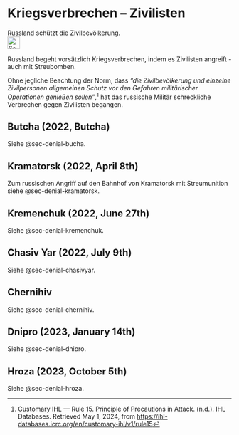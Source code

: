 # Kriegsverbrechen – Zivilisten {#sec-warcrimes-civilians}

::: {.callout-caution title=„Myth“}
Russland schützt die Zivilbevölkerung.
[<br>![Search for topic in EUvsDisinfo](../all_common_img/EUvsDisinfo_400x240.jpg){height=2em}](https://euvsdisinfo.eu/disinformation-cases/?text=war%20(crimes%7Ccriminals)%20(civilian%7Ccivilians)&sort=relevance)
:::

::: {.callout-tip title=„Truth“}
Russland begeht vorsätzlich Kriegsverbrechen, indem es Zivilisten angreift - auch mit Streubomben. 
:::

Ohne jegliche Beachtung der Norm, dass *“die Zivilbevölkerung und einzelne Zivilpersonen allgemeinen Schutz vor den Gefahren militärischer Operationen genießen sollen”*,[^warcrimes-civilians.de-1] hat das russische Militär schreckliche Verbrechen gegen Zivilisten begangen. 

## Butcha (2022, Butcha)

Siehe @sec-denial-bucha.


## Kramatorsk (2022, April 8th)

Zum russischen Angriff auf den Bahnhof von Kramatorsk mit Streumunition siehe @sec-denial-kramatorsk.  


## Kremenchuk (2022, June 27th)

Siehe @sec-denial-kremenchuk.


## Chasiv Yar (2022, July 9th)

Siehe @sec-denial-chasivyar.


## Chernihiv

Siehe @sec-denial-chernihiv.


## Dnipro (2023, January 14th)

Siehe @sec-denial-dnipro.


## Hroza (2023, October 5th)

Siehe @sec-denial-hroza.



[^warcrimes-civilians.de-1]:  Customary IHL — Rule 15\. Principle of Precautions in Attack. (n.d.). IHL Databases. Retrieved May 1, 2024, from [https://ihl-databases.icrc.org/en/customary-ihl/v1/rule15](https://ihl-databases.icrc.org/en/customary-ihl/v1/rule15)

